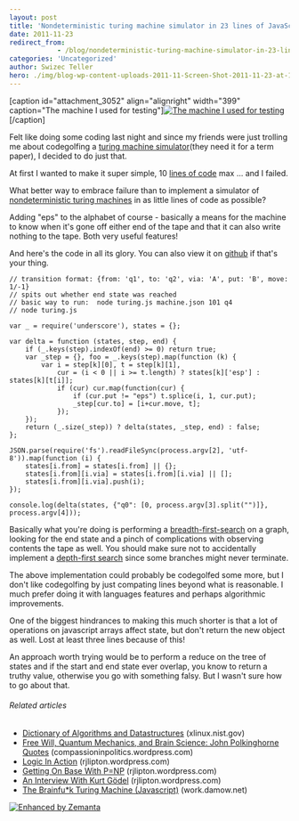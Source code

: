 ```yaml
---
layout: post
title: 'Nondeterministic turing machine simulator in 23 lines of JavaScript'
date: 2011-11-23
redirect_from: 
            - /blog/nondeterministic-turing-machine-simulator-in-23-lines-of-javascript/swizec/3047
categories: 'Uncategorized'
author: Swizec Teller
hero: ./img/blog-wp-content-uploads-2011-11-Screen-Shot-2011-11-23-at-10.10.32-PM.png
---
```

\[caption id="attachment_3052" align="alignright" width="399" caption="The machine I used for testing"][![The machine I used for testing](http://swizec.com/blog/wp-content/uploads/2011/11/Screen-Shot-2011-11-23-at-10.10.32-PM.png "The machine I used for testing")](./img/blog-wp-content-uploads-2011-11-Screen-Shot-2011-11-23-at-10.10.32-PM.png)\[/caption]



Felt like doing some coding last night and since my friends were just trolling me about codegolfing a [turing machine simulator](http://en.wikipedia.org/wiki/Turing_machine "Turing machine")(they need it for a term paper), I decided to do just that.



At first I wanted to make it super simple, 10 [lines of code](http://en.wikipedia.org/wiki/Source_lines_of_code "Source lines of code") max ... and I failed.



What better way to embrace failure than to implement a simulator of [nondeterministic turing machines](http://en.wikipedia.org/wiki/Non-deterministic_Turing_machine "Non-deterministic Turing machine") in as little lines of code as possible?



Adding "eps" to the alphabet of course - basically a means for the machine to know when it's gone off either end of the tape and that it can also write nothing to the tape. Both very useful features!



And here's the code in all its glory. You can also view it on [github](https://github.com/Swizec/random-coding/blob/master/turing.js) if that's your thing.

```
// transition format: {from: 'q1', to: 'q2', via: 'A', put: 'B', move: 1/-1}
// spits out whether end state was reached
// basic way to run:  node turing.js machine.json 101 q4
// node turing.js   

var _ = require('underscore'), states = {};

var delta = function (states, step, end) {
    if (_.keys(step).indexOf(end) >= 0) return true;
    var _step = {}, foo = _.keys(step).map(function (k) {
        var i = step[k][0], t = step[k][1],
            cur = (i < 0 || i >= t.length) ? states[k]['esp'] :  states[k][t[i]];
            if (cur) cur.map(function(cur) {
                if (cur.put != "eps") t.splice(i, 1, cur.put);
                _step[cur.to] = [i+cur.move, t];
            });
    });
    return (_.size(_step)) ? delta(states, _step, end) : false;
};

JSON.parse(require('fs').readFileSync(process.argv[2], 'utf-8')).map(function (i) {
    states[i.from] = states[i.from] || {};
    states[i.from][i.via] = states[i.from][i.via] || [];
    states[i.from][i.via].push(i);
});

console.log(delta(states, {"q0": [0, process.argv[3].split("")]}, process.argv[4]));
```

Basically what you're doing is performing a [breadth-first-search](http://en.wikipedia.org/wiki/Breadth-first_search "Breadth-first search") on a graph, looking for the end state and a pinch of complications with observing contents the tape as well. You should make sure not to accidentally implement a [depth-first search](http://en.wikipedia.org/wiki/Depth-first_search "Depth-first search") since some branches might never terminate.



The above implementation could probably be codegolfed some more, but I don't like codegolfing by just compating lines beyond what is reasonable. I much prefer doing it with languages features and perhaps algorithmic improvements.



One of the biggest hindrances to making this much shorter is that a lot of operations on javascript arrays affect state, but don't return the new object as well. Lost at least three lines because of this!



An approach worth trying would be to perform a reduce on the tree of states and if the start and end state ever overlap, you know to return a truthy value, otherwise you go with something falsy. But I wasn't sure how to go about that.

###### Related articles

- [Dictionary of Algorithms and Datastructures](http://xlinux.nist.gov/dads//) (xlinux.nist.gov)
- [Free Will, Quantum Mechanics, and Brain Science: John Polkinghorne Quotes](http://compassioninpolitics.wordpress.com/2011/09/29/free-will-quantum-theory-and-brain-science/) (compassioninpolitics.wordpress.com)
- [Logic In Action](http://rjlipton.wordpress.com/2011/07/28/logic-in-action/) (rjlipton.wordpress.com)
- [Getting On Base With P=NP](http://rjlipton.wordpress.com/2011/07/04/getting-on-base-with-pnp/) (rjlipton.wordpress.com)
- [An Interview With Kurt Gödel](http://rjlipton.wordpress.com/2011/10/31/an-interview-with-kurt-gdel/) (rjlipton.wordpress.com)
- [The Brainfu\*k Turing Machine (Javascript)](http://work.damow.net/random/bf-turing/) (work.damow.net)

[![Enhanced by Zemanta](http://img.zemanta.com/zemified_e.png?x-id=c89197ff-e3d0-4791-867f-053288550625)](http://www.zemanta.com/ "Enhanced by Zemanta")